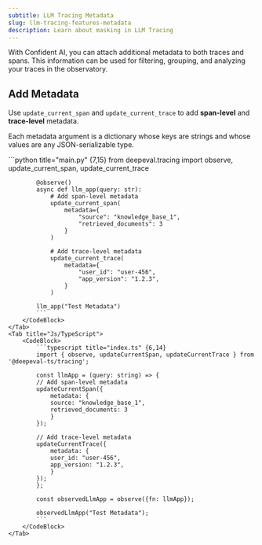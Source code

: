 ```yaml
---
subtitle: LLM Tracing Metadata
slug: llm-tracing-features-metadata
description: Learn about masking in LLM Tracing
---
```


With Confident AI, you can attach additional metadata to both traces and spans. This information can be used for filtering, grouping, and analyzing your traces in the observatory.

## Add Metadata

Use `update_current_span` and `update_current_trace` to add **span-level** and **trace-level** metadata. 

Each metadata argument is a dictionary whose keys are strings and whose values are any JSON-serializable type.

<Tabs>
    <Tab title="Python">
        <CodeBlock>
            ```python title="main.py" {7,15}
            from deepeval.tracing import observe, update_current_span, update_current_trace
            
            @observe()
            async def llm_app(query: str):
                # Add span-level metadata
                update_current_span(
                    metadata={
                        "source": "knowledge_base_1",
                        "retrieved_documents": 3
                    }
                )
                
                # Add trace-level metadata
                update_current_trace(
                    metadata={
                        "user_id": "user-456",
                        "app_version": "1.2.3",
                    }
                )
            
            llm_app("Test Metadata")
            ```
        </CodeBlock>
    </Tab>
    <Tab title="Js/TypeScript">
        <CodeBlock>
            ```typescript title="index.ts" {6,14}
            import { observe, updateCurrentSpan, updateCurrentTrace } from '@deepeval-ts/tracing';
            
            const llmApp = (query: string) => {
            // Add span-level metadata
            updateCurrentSpan({
                metadata: {
                source: "knowledge_base_1",
                retrieved_documents: 3
                }
            });
                
            // Add trace-level metadata
            updateCurrentTrace({
                metadata: {
                user_id: "user-456",
                app_version: "1.2.3",
                }
            });
            };
            
            const observedLlmApp = observe({fn: llmApp});
            
            observedLlmApp("Test Metadata");
            ```
        </CodeBlock>
    </Tab>
</Tabs>